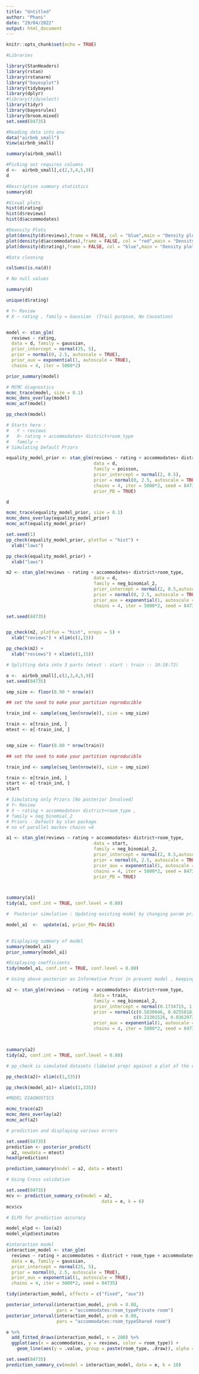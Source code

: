 ---
title: "Untitled"
author: "Phani"
date: "29/04/2022"
output: html_document
---

```{r setup, include=FALSE}
knitr::opts_chunk$set(echo = TRUE)
```
```{r}
#Libraries

library(StanHeaders)
library(rstan)
library(rstanarm)
library("bayesplot")
library(tidybayes)
library(dplyr)
#library(tidyselect)
library(tidyr)
library(bayesrules)
library(broom.mixed)
set.seed(84735)
```

```{r}
#Reading data into env
data("airbnb_small")
View(airbnb_small)

summary(airbnb_small)

#Picking out requires columns
d <-  airbnb_small[,c(2,3,4,5,9)]
d

#Descriptive summary statistics
summary(d)

#Visual plots
hist(d$rating)
hist(d$reviews)
hist(d$accommodates)


```
```{r}
#Deansity Plots
plot(density(d$reviews),frame = FALSE, col = "blue",main = "Density plot Reviews")
plot(density(d$accommodates),frame = FALSE, col = "red",main = "Density plot Accomodates")
plot(density(d$rating),frame = FALSE, col = "blue",main = "Density plot Rating")

```
```{r}

#Data cleaning

colSums(is.na(d))

# No null values 

summary(d)

unique(d$rating)

```
```{r}
# Y~ Review
# X ~ rating , family = Gaussian  (Trail purpose, No Causation)


model <- stan_glm(
  reviews ~ rating,
  data = d, family = gaussian,
  prior_intercept = normal(25, 5),
  prior = normal(0, 2.5, autoscale = TRUE), 
  prior_aux = exponential(1, autoscale = TRUE),
  chains = 4, iter = 5000*2)


```

```{r}
prior_summary(model)
```


```{r}

# MCMC diagnostics
mcmc_trace(model, size = 0.1)
mcmc_dens_overlay(model)
mcmc_acf(model)


```
```{r}
pp_check(model)

```
```{r}

# Starts here :
#   Y ~ reviews
#   X~ rating + accommodates+ district+room_type
#   family ~
# Simulating Default Priors

equality_model_prior <- stan_glm(reviews ~ rating + accommodates+ district+room_type, 
                                 data = d, 
                                 family = poisson,
                                 prior_intercept = normal(2, 0.5),
                                 prior = normal(0, 2.5, autoscale = TRUE), 
                                 chains = 4, iter = 5000*2, seed = 84735, 
                                 prior_PD = TRUE)
```
```{r}
d
```
```{r}
mcmc_trace(equality_model_prior, size = 0.1)
mcmc_dens_overlay(equality_model_prior)
mcmc_acf(equality_model_prior)
```

```{r}

set.seed(1)
pp_check(equality_model_prior, plotfun = "hist") + 
  xlab("laws")

pp_check(equality_model_prior) + 
  xlab("laws")


```

```{r}


m2 <- stan_glm(reviews ~ rating + accommodates+ district+room_type, 
                                 data = d, 
                                 family = neg_binomial_2,
                                 prior_intercept = normal(2, 0.5,autoscale=TRUE),
                                 prior = normal(0, 2.5, autoscale = TRUE),
                                 prior_aux = exponential(1, autoscale = TRUE),
                                 chains = 4, iter = 5000*2, seed = 84735)


```

```{r}
set.seed(84735)


pp_check(m2, plotfun = "hist", nreps = 5) + 
  xlab("reviews") + xlim(c(1,15))

pp_check(m2) + 
  xlab("reviews") + xlim(c(1,15))

```
```{r}

# Splitting data into 3 parts (mtest : start : train :: 10:18:72)

e <-  airbnb_small[,c(2,3,4,5,9)]
set.seed(84735)

smp_size <- floor(0.90 * nrow(e))

## set the seed to make your partition reproducible

train_ind <- sample(seq_len(nrow(e)), size = smp_size)

train <- e[train_ind, ]
mtest <- e[-train_ind, ]


smp_size <- floor(0.80 * nrow(train))

## set the seed to make your partition reproducible

train_ind <- sample(seq_len(nrow(e)), size = smp_size)

train <- e[train_ind, ]
start <- e[-train_ind, ]
start

```
```{r}
# Simulating only Priors [No posterior Involved]
# Y~ Review
# X ~ rating + accommodates+ district+room_type , 
# family = neg_binomial_2
# Priors - Default by stan package
# no of parallel markov chains =4 

a1 <- stan_glm(reviews ~ rating + accommodates+ district+room_type, 
                                 data = start, 
                                 family = neg_binomial_2,
                                 prior_intercept = normal(2, 0.5,autoscale=TRUE),
                                 prior = normal(0, 2.5, autoscale = TRUE),
                                 prior_aux = exponential(1, autoscale = TRUE),
                                 chains = 4, iter = 5000*2, seed = 84735, 
                                 prior_PD = TRUE)



summary(a1)
tidy(a1, conf.int = TRUE, conf.level = 0.80)
```
```{r}
#  Posterior simulation : Updating existing model by changing param prior_PD to False

model_a1  <-  update(a1, prior_PD= FALSE)
  
```
```{r}
# Displaying summary of model 
summary(model_a1)
prior_summary(model_a1)

#Displaying coefficients
tidy(model_a1, conf.int = TRUE, conf.level = 0.80)

```

```{r}

# Using above posterior as Informative Prior in present model , keeping r (dispersion param) as default and autoscaling enabled

a2 <- stan_glm(reviews ~ rating + accommodates+ district+room_type, 
                                 data = train, 
                                 family = neg_binomial_2,
                                 prior_intercept = normal(0.1734715, 1.05163444),
                                 prior = normal(c(0.5830046, 0.0255818,0.2810219,0.1868308,0.1179883,-0.6313026),
                                                c(0.21301526, 0.03629734,   0.14582486,  0.29726908,0.16374721, 0.42008012)),
                                 prior_aux = exponential(1, autoscale = TRUE),
                                 chains = 4, iter = 5000*2, seed = 84735)



summary(a2)
tidy(a2, conf.int = TRUE, conf.level = 0.80)
```
```{r}
# pp_check is simulated datasets (labeled yrep) against a plot of the original review data (labeled y)

pp_check(a2)+ xlim(c(1,335))

pp_check(model_a1)+ xlim(c(1,335))


```
```{r}

#MODEL DIAGNOSTICS

mcmc_trace(a2)
mcmc_dens_overlay(a2)
mcmc_acf(a2)


```
```{r}

# prediction and displaying various errors

set.seed(84735)
prediction <- posterior_predict(
  a2, newdata = mtest)
head(prediction)

prediction_summary(model = a2, data = mtest)

```
```{r}
# Using Cross validation 

set.seed(84735)
mcv <- prediction_summary_cv(model = a2, 
                                    data = e, k = 6)
mcv$cv

```
```{r}
# ELPD for prediction accuracy

model_elpd <- loo(a2)
model_elpd$estimates

```

```{r}
#interaction model 
interaction_model <- stan_glm(
  reviews ~ rating + accommodates + district + room_type + accommodates:room_type , 
  data = e, family = gaussian,
  prior_intercept = normal(25, 5),
  prior = normal(0, 2.5, autoscale = TRUE), 
  prior_aux = exponential(1, autoscale = TRUE),
  chains = 4, iter = 5000*2, seed = 84735)

tidy(interaction_model, effects = c("fixed", "aux"))

posterior_interval(interaction_model, prob = 0.80, 
                   pars = "accommodates:room_typePrivate room")
posterior_interval(interaction_model, prob = 0.80, 
                   pars = "accommodates:room_typeShared room")

e %>%
  add_fitted_draws(interaction_model, n = 200) %>%
  ggplot(aes(x = accommodates, y = reviews, color = room_type)) +
    geom_line(aes(y = .value, group = paste(room_type, .draw)), alpha = 0.1)

set.seed(84735)
prediction_summary_cv(model = interaction_model, data = e, k = 10)
```


